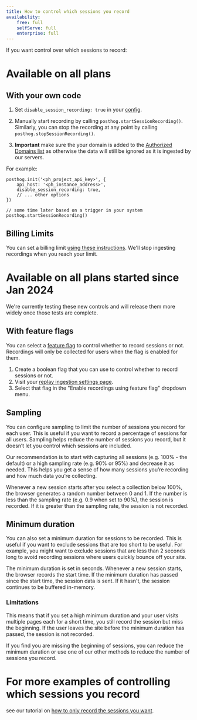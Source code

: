 ```yaml
---
title: How to control which sessions you record
availability:
    free: full
    selfServe: full
    enterprise: full
---
```




If you want control over which sessions to record:

# Available on all plans

## With your own code

1. Set `disable_session_recording: true` in your [config](/docs/integrate/client/js/#config).

2. Manually start recording by calling `posthog.startSessionRecording()`. Similarly, you can stop the recording at any point by calling `posthog.stopSessionRecording()`.

3. **Important** make sure the your domain is added to the [Authorized Domains list](https://app.posthog.com/settings/project-replay#replay-authorized-domains) as otherwise the data will still be ignored as it is ingested by our servers.

For example:

```js-web
posthog.init('<ph_project_api_key>', {
    api_host: '<ph_instance_address>',
    disable_session_recording: true,
    // ... other options
})

// some time later based on a trigger in your system
posthog.startSessionRecording()
```

## Billing Limits

You can set a billing limit [using these instructions](https://posthog.com/docs/billing/limits-alerts). We'll stop ingesting recordings when you reach your limit. 

# Available on all plans started since Jan 2024

We're currently testing these new controls and will release them more widely once those tests are complete. 

## With feature flags

You can select a [feature flag](/docs/feature-flags) to control whether to record sessions or not. Recordings will only be collected for users when the flag is enabled for them.

1. Create a boolean flag that you can use to control whether to record sessions or not.
2. Visit your [replay ingestion settings page](https://us.posthog.com/settings/project-replay#replay-ingestion).
3. Select that flag in the "Enable recordings using feature flag" dropdown menu.

<ProductScreenshot
    imageLight={ImgFeatureFlagControlLight} 
    alt="Selecting a feature flag to control session recordings" 
    classes="rounded"
/>

## Sampling

You can configure sampling to limit the number of sessions you record for each user. This is useful if you want to record a percentage of sessions for all users. Sampling helps reduce the number of sessions you record, but it doesn’t let you control which sessions are included.

Our recommendation is to start with capturing all sessions (e.g. 100% - the default) or a high sampling rate (e.g. 90% or 95%) and decrease it as needed. This helps you get a sense of how many sessions you’re recording and how much data you’re collecting.

<ProductScreenshot
    imageLight={ImgSampleConfigLight} 
    alt="Sampling config shown set to 100% i.e. no sampling" 
    classes="rounded"
/>

Whenever a new session starts after you select a collection below 100%, the browser generates a random number between 0 and 1. If the number is less than the sampling rate (e.g. 0.9 when set to 90%), the session is recorded. If it is greater than the sampling rate, the session is not recorded.

## Minimum duration

You can also set a minimum duration for sessions to be recorded. This is useful if you want to exclude sessions that are too short to be useful. For example, you might want to exclude sessions that are less than 2 seconds long to avoid recording sessions where users quickly bounce off your site.

<ProductScreenshot
    imageLight={ImgMinDurationLight} 
    alt="Minimum duration config shown set to 2 seconds" 
    classes="rounded"
/>

The minimum duration is set in seconds. Whenever a new session starts, the browser records the start time. If the minimum duration has passed since the start time, the session data is sent. If it hasn't, the session continues to be buffered in-memory. 

### Limitations

This means that if you set a high minimum duration and your user visits multiple pages each for a short time, you still record the session but miss the beginning. If the user leaves the site before the minimum duration has passed, the session is not recorded.

If you find you are missing the beginning of sessions, you can reduce the minimum duration or use one of our other methods to reduce the number of sessions you record.

# For more examples of controlling which sessions you record 

see our tutorial on [how to only record the sessions you want](/tutorials/limit-session-recordings).

